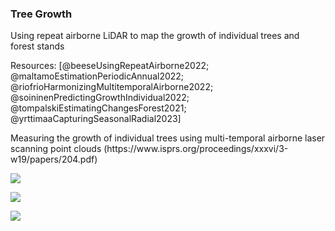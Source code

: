 
### Tree Growth

Using repeat airborne LiDAR to map the growth of individual trees and forest stands

Resources:
[@beeseUsingRepeatAirborne2022; @maltamoEstimationPeriodicAnnual2022; @riofrioHarmonizingMultitemporalAirborne2022; @soininenPredictingGrowthIndividual2022; @tompalskiEstimatingChangesForest2021; @yrttimaaCapturingSeasonalRadial2023]

Measuring the growth of individual trees using multi-temporal airborne laser scanning point clouds (https://www.isprs.org/proceedings/xxxvi/3-w19/papers/204.pdf)

![](https://media.springernature.com/lw685/springer-static/image/art%3A10.1007%2Fs40725-021-00139-6/MediaObjects/40725_2021_139_Fig1_HTML.png?as=webp)

![](https://media.springernature.com/full/springer-static/image/art%3A10.1007%2Fs40725-021-00139-6/MediaObjects/40725_2021_139_Fig2_HTML.png?as=webp)

![](https://media.springernature.com/full/springer-static/image/art%3A10.1007%2Fs40725-021-00139-6/MediaObjects/40725_2021_139_Fig4_HTML.png?as=webp)



